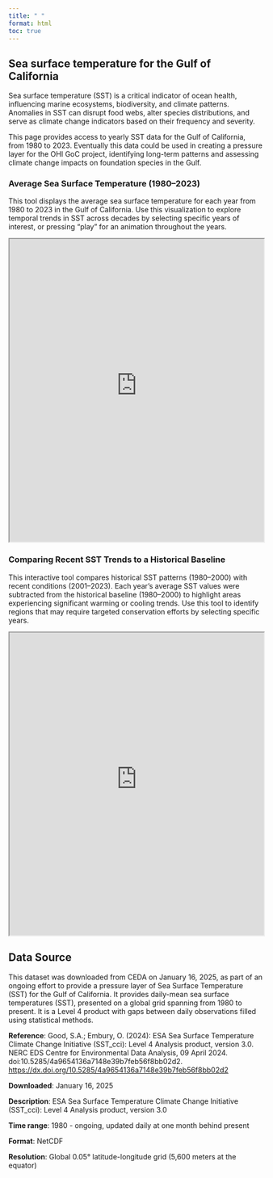 ```yaml
---
title: " "
format: html
toc: true
---
```


## Sea surface temperature for the Gulf of California

Sea surface temperature (SST) is a critical indicator of ocean health, influencing marine ecosystems, biodiversity, and climate patterns. Anomalies in SST can disrupt food webs, alter species distributions, and serve as climate change indicators based on their frequency and severity.

This page provides access to yearly SST data for the Gulf of California, from 1980 to 2023. Eventually this data could be used in creating a pressure layer for the OHI GoC project, identifying long-term patterns and assessing climate change impacts on foundation species in the Gulf.

### Average Sea Surface Temperature (1980–2023)

This tool displays the average sea surface temperature for each year from 1980 to 2023 in the Gulf of California. Use this visualization to explore temporal trends in SST across decades by selecting specific years of interest, or pressing "play" for an animation throughout the years.

<iframe src="https://qcz3wo-sophia-lecuona.shinyapps.io/sst_all_years_shiny_app/" width="100%" height="600"></iframe>

### Comparing Recent SST Trends to a Historical Baseline

This interactive tool compares historical SST patterns (1980–2000) with recent conditions (2001–2023). Each year's average SST values were subtracted from the historical baseline (1980–2000) to highlight areas experiencing significant warming or cooling trends. Use this tool to identify regions that may require targeted conservation efforts by selecting specific years.

<iframe src="https://qcz3wo-sophia-lecuona.shinyapps.io/sst_yearly_comparison_shiny_app/" width="100%" height="600"></iframe>

## Data Source

This dataset was downloaded from CEDA on January 16, 2025, as part of an ongoing effort to provide a pressure layer of Sea Surface Temperature (SST) for the Gulf of California. It provides daily-mean sea surface temperatures (SST), presented on a global grid spanning from 1980 to present. It is a Level 4 product with gaps between daily observations filled using statistical methods.

**Reference**: Good, S.A.; Embury, O. (2024): ESA Sea Surface Temperature Climate Change Initiative (SST_cci): Level 4 Analysis product, version 3.0. NERC EDS Centre for Environmental Data Analysis, 09 April 2024. doi:10.5285/4a9654136a7148e39b7feb56f8bb02d2. <https://dx.doi.org/10.5285/4a9654136a7148e39b7feb56f8bb02d2>

**Downloaded**: January 16, 2025

**Description**: ESA Sea Surface Temperature Climate Change Initiative (SST_cci): Level 4 Analysis product, version 3.0

**Time range**: 1980 - ongoing, updated daily at one month behind present

**Format**: NetCDF

**Resolution**: Global 0.05° latitude-longitude grid (5,600 meters at the equator)
